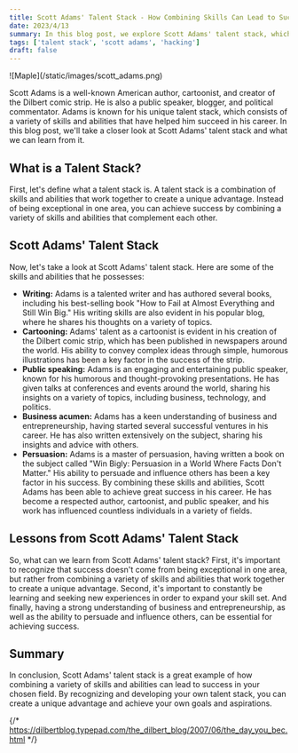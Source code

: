 ```yaml
---
title: Scott Adams' Talent Stack - How Combining Skills Can Lead to Success
date: 2023/4/13
summary: In this blog post, we explore Scott Adams' talent stack, which is a unique combination of skills and abilities that have helped him succeed in his career as an author, cartoonist, public speaker, blogger, and political commentator. By combining skills such as writing, cartooning, public speaking, business acumen, and persuasion, Adams has achieved great success in his career. The post discusses the importance of developing a talent stack and constantly learning to expand your skill set to create a unique advantage in your chosen field.
tags: ['talent stack', 'scott adams', 'hacking']
draft: false
---
```


<div className="flex flex-wrap -mx-2 overflow-hidden xl:-mx-2">
  <div className="my-1 px-2 w-full overflow-hidden xl:my-1 xl:px-2 xl:w-1/2">
    ![Maple](/static/images/scott_adams.png)
  </div>
</div>

Scott Adams is a well-known American author, cartoonist, and creator of the Dilbert comic strip. He is also a public speaker, blogger, and political commentator. Adams is known for his unique talent stack, which consists of a variety of skills and abilities that have helped him succeed in his career. In this blog post, we'll take a closer look at Scott Adams' talent stack and what we can learn from it.

## What is a Talent Stack?

First, let's define what a talent stack is. A talent stack is a combination of skills and abilities that work together to create a unique advantage. Instead of being exceptional in one area, you can achieve success by combining a variety of skills and abilities that complement each other.

## Scott Adams' Talent Stack

Now, let's take a look at Scott Adams' talent stack. Here are some of the skills and abilities that he possesses:

- **Writing:** Adams is a talented writer and has authored several books, including his best-selling book "How to Fail at Almost Everything and Still Win Big." His writing skills are also evident in his popular blog, where he shares his thoughts on a variety of topics.
- **Cartooning:** Adams' talent as a cartoonist is evident in his creation of the Dilbert comic strip, which has been published in newspapers around the world. His ability to convey complex ideas through simple, humorous illustrations has been a key factor in the success of the strip.
- **Public speaking:** Adams is an engaging and entertaining public speaker, known for his humorous and thought-provoking presentations. He has given talks at conferences and events around the world, sharing his insights on a variety of topics, including business, technology, and politics.
- **Business acumen:** Adams has a keen understanding of business and entrepreneurship, having started several successful ventures in his career. He has also written extensively on the subject, sharing his insights and advice with others.
- **Persuasion:** Adams is a master of persuasion, having written a book on the subject called "Win Bigly: Persuasion in a World Where Facts Don't Matter." His ability to persuade and influence others has been a key factor in his success.
  By combining these skills and abilities, Scott Adams has been able to achieve great success in his career. He has become a respected author, cartoonist, and public speaker, and his work has influenced countless individuals in a variety of fields.

## Lessons from Scott Adams' Talent Stack

So, what can we learn from Scott Adams' talent stack? First, it's important to recognize that success doesn't come from being exceptional in one area, but rather from combining a variety of skills and abilities that work together to create a unique advantage. Second, it's important to constantly be learning and seeking new experiences in order to expand your skill set. And finally, having a strong understanding of business and entrepreneurship, as well as the ability to persuade and influence others, can be essential for achieving success.

## Summary

In conclusion, Scott Adams' talent stack is a great example of how combining a variety of skills and abilities can lead to success in your chosen field. By recognizing and developing your own talent stack, you can create a unique advantage and achieve your own goals and aspirations.

{/* https://dilbertblog.typepad.com/the_dilbert_blog/2007/06/the_day_you_bec.html */}
